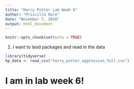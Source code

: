 ```yaml
---
title: "Harry Potter Lab Week 6"
author: "Priscilla Hare"
date: "November 7, 2018"
output: html_document
---
```


```r
knitr::opts_chunk$set(echo = TRUE)
```

1. I want to laod packages and read in the data

```r

library(tidyverse)
hp_data <- read_csv("harry_potter_aggression_full.csv")

```

# I am in lab week 6!